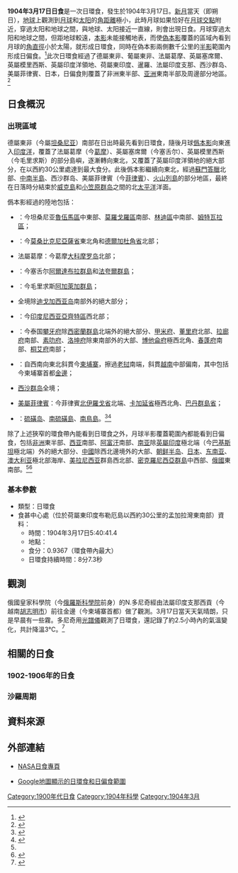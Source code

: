 {{NoteTA
|1=zh-tw:迪亞哥加西亞; zh-cn:迪戈加西亚
|2=zh-cn:甲米; zh-hk:喀比; zh-tw:喀比
|3=zh-cn:卡加延; zh-tw:卡加煙
}}
{{Infobox Solar eclipse
| Year        = 1904
| Month       = 3
| Day         = 17
| Type        = 日環食
| Image       = SE1904Mar17A.png
| Image size  = 200px
| Image intro = 1904年3月17日日環食路徑圖
  <!--   日食資料   -->
| Gamma       = 0.1299
| Mag         = 0.9367
| Saros       = 128
| Saros total = 73
| Saros seq   = 52
  <!--     食甚     -->
| Duration    = 8分7.3秒
| Location    = [[荷屬東印度|荷屬東印度]]{{link-id|布勒厄島|Pulau Breueh}}以西約30公里的[[孟加拉灣|孟加拉灣]]東南部
| Coords      = {{coord|5|39.0|N|94|43.6|E}}
| Width       = 237.1公里
  <!--   開始時間   -->
| Partial     = 
| Start type  = 
| Centre      = 
| Greatest    = 5:40:41.4
  <!--     倒數     -->
| hour        = 05
| minute      = 40
| second      = 41
| Duration_s  = 
}}
'''1904年3月17日日食'''是一次日環食，發生於1904年3月17日。[[新月|新月]]當天（即朔日），[[地球|地球]]上觀測到[[月球|月球]]和[[太阳|太阳]]的[[角距離|角距離]]極小，此時月球如果恰好在[[月球交點|月球交點]]附近，穿過太阳和地球之間，與地球、太阳接近一直線，則會出現日食。月球穿過太阳和地球之間，但距地球較遠，[[本影|本影]]未能接觸地表，而使[[偽本影|偽本影]]覆蓋的區域內看到月球的[[角直徑|角直徑]]小於太陽，就形成日環食，同時在偽本影兩側數千公里的[[半影|半影]]範圍內形成日偏食。<ref name="astron">{{cite web|author=樊忠玉|title=日（月）食|url=http://www.astron.ac.cn/bencandy-51-1630-1.htm|publisher=中国天文科普网|accessdate=2016-04-06|archive-date=2014-09-17|archive-url=https://web.archive.org/web/20140917080048/http://www.astron.ac.cn/bencandy-51-1630-1.htm|dead-url=no}}</ref>此次日環食經過了德屬東非、葡屬東非、法屬葛摩、英屬塞席爾、英屬模里西斯、英屬印度洋領地、荷屬東印度、暹羅、法屬印度支那、西沙群岛、美屬菲律賓、日本，日偏食則覆蓋了非洲東半部、[[亚洲|亚洲]]東南半部及周邊部分地區。<ref name="NASAGIF">{{cite web|author=Fred Espenak|title=Annular Solar Eclipse of 1904 Mar 17|url=http://eclipse.gsfc.nasa.gov/SEplot/SEplot1901/SE1904Mar17A.GIF|publisher=NASA Eclipse Web Site|accessdate=2016-04-06|archive-date=2020-10-21|archive-url=https://web.archive.org/web/20201021022608/https://eclipse.gsfc.nasa.gov/SEplot/SEplot1901/SE1904Mar17A.GIF|dead-url=no}}{{en}}</ref>

== 日食概況 ==
=== 出現區域 ===
德屬東非（今屬[[坦桑尼亚|坦桑尼亚]]）南部在日出時最先看到日環食，隨後月球[[僞本影|僞本影]]向東進入[[印度洋|印度洋]]，覆蓋了法屬葛摩（今[[葛摩|葛摩]]）、英屬塞席爾（今塞舌尔）、英屬模里西斯（今毛里求斯）的部分島嶼，逐漸轉向東北，又覆蓋了英屬印度洋領地的絕大部分，在{{link-id|布勒厄島|Pulau Breueh}}以西約30公里處達到最大食分。此後僞本影繼續向東北，經過[[蘇門答臘|蘇門答臘]]北部、[[中南半島|中南半島]]、西沙群岛、美屬菲律賓（今[[菲律賓|菲律賓]]）、[[火山列島_(日本)|火山列島]]的部分地區，最終在日落時分結束於[[威克島|威克島]]和[[小笠原群岛|小笠原群岛]]之間的北[[太平洋|太平洋]]洋面。

僞本影經過的陸地包括：
*{{flag|德屬東非}}：今坦桑尼亚[[魯伍馬區|魯伍馬區]]中東部、[[莫羅戈羅區|莫羅戈羅區]]南部、[[林迪區|林迪區]]中南部、[[姆特瓦拉區|姆特瓦拉區]]；
*{{flag|葡屬東非|1830}}：今[[莫桑比克|莫桑比克]][[尼亞薩省|尼亞薩省]]東北角和[[德爾加杜角省|德爾加杜角省]]北部；
*{{flagicon|FRA}} 法屬葛摩：今葛摩[[大科摩罗岛|大科摩罗岛]]北部；
*{{flag|SYC|colonial|name=英屬塞席爾}}：今塞舌尔[[阿爾達布拉群島|阿爾達布拉群島]]和[[法夸爾群島|法夸爾群島]]；
*{{flagicon|MUS|1869}} {{link-en|英屬模里西斯|British Mauritius}}：今毛里求斯[[阿加萊加群島|阿加萊加群島]]；
*{{flag|IOT|1976}}全境除[[迪戈加西亚岛|迪戈加西亚岛]]南部外的絕大部分；
*{{flag|DEI}}：今[[印度尼西亚|印度尼西亚]][[亞齊特區|亞齊特區]]西北部；
*{{flag|THA|1855|name=暹羅}}：今泰国[[攀牙府|攀牙府]]除[[西密蘭群島|西密蘭群島]]北端外的絕大部分、[[甲米府|甲米府]]、[[董里府|董里府]]北部、[[拉廊府|拉廊府]]南部、[[素叻府|素叻府]]、[[洛坤府|洛坤府]]除東南部外的大部、[[博他侖府|博他侖府]]極西北角、[[春蓬府|春蓬府]]南部、[[桐艾府|桐艾府]]南部；
*{{French Indochina}}：自西南向東北斜貫今[[柬埔寨|柬埔寨]]，擦過[[老挝|老挝]]南端，斜貫[[越南|越南]]中部偏南，其中包括今柬埔寨首都[[金邊|金邊]]；
*[[西沙群岛|西沙群岛]]全境；
*{{flagicon|USA|1896}} [[美屬菲律賓|美屬菲律賓]]：今菲律賓[[北伊羅戈省|北伊羅戈省]]北端、[[卡加延省|卡加延省]]極西北角、[[巴丹群島省|巴丹群島省]]；
*{{JPN-EMP}}：[[硫磺岛|硫磺岛]]、[[南硫磺島|南硫磺島]]、[[南鳥島|南鳥島]]。<ref>{{cite web|author=Fred Espenak|title=Annular Solar Eclipse of 1904 Mar 17 - Google Maps and Solar Eclipse Paths|url=http://eclipse.gsfc.nasa.gov/SEgoogle/SEgoogle1901/SE1904Mar17Agoogle.html|publisher=NASA Eclipse Web Site|accessdate=2016-04-06|archive-date=2020-10-20|archive-url=https://web.archive.org/web/20201020083859/https://eclipse.gsfc.nasa.gov/SEgoogle/SEgoogle1901/SE1904Mar17Agoogle.html|dead-url=no}}{{en}}</ref><ref>{{cite web|author=Xavier M. Jubier|title=Eclipse Annulaire de Soleil du 17 mars 1904 - Cartographie Interactive Google (1904 March 17 Annular Solar Eclipse - Interactive Google Map)|url=http://xjubier.free.fr/site_pages/solar_eclipses/xSE_GoogleMap3.php?Ecl=+19040317|accessdate=2016-04-06|archive-date=2019-04-02|archive-url=https://web.archive.org/web/20190402083147/http://xjubier.free.fr/site_pages/solar_eclipses/xSE_GoogleMap3.php?Ecl=+19040317|dead-url=no}}{{fr}}{{en}}</ref>

除了上述狹窄的環食帶內能看到日環食之外，月球半影覆蓋範圍內都能看到日偏食，包括[[非洲|非洲]]東半部、[[西亚|西亚]]南部、[[阿富汗酋長國|阿富汗]]南部、[[南亚|南亚]]除[[英屬印度|英屬印度]]極北端（今[[巴基斯坦|巴基斯坦]]極北端）外的絕大部分、[[中國|中國]]除西北邊境外的大部、[[朝鲜半岛|朝鲜半岛]]、[[日本|日本]]、[[东南亚|东南亚]]、[[澳大利亚|澳大利亚]]極北部海岸、[[美拉尼西亚|美拉尼西亚]]群島西北部、[[密克羅尼西亞群島|密克羅尼西亞群島]]中西部、[[俄羅斯帝國|俄國]]東南部。<ref name="NASAGIF"/><ref>{{cite web|author=Fred Espenak|title=Catalog of Solar Eclipses (1901 to 2000)|url=http://eclipse.gsfc.nasa.gov/SEcat5/SE1901-2000.html|publisher=NASA Eclipse Web Site|accessdate=2016-04-06|archive-date=2017-12-28|archive-url=https://web.archive.org/web/20171228100215/https://eclipse.gsfc.nasa.gov/SEcat5/SE1901-2000.html|dead-url=no}}{{en}}</ref>

=== 基本參數 ===
{{NoteUTC}}
* 類型：日環食
* 食甚中心處（位於荷屬東印度布勒厄島以西約30公里的孟加拉灣東南部）資料：
** 時間：1904年3月17日5:40:41.4
** 地點：{{coord|5|39.0|N|94|43.6|E}}
** 食分：0.9367（環食帶內最大）
** 日環食持續時間：8分7.3秒

== 觀測 ==
俄國皇家科學院（今[[俄羅斯科學院|俄羅斯科學院]]前身）的N.多尼奇經由法屬印度支那西貢（今越南[[胡志明市|胡志明市]]）前往金邊（今柬埔寨首都）做了觀測。3月17日當天天氣晴朗，只是早晨有一些霧。多尼奇用[[光譜儀|光譜儀]]觀測了日環食，還記錄了約2.5小時內的氣溫變化，共計降溫3°C。<ref>{{cite journal|author=Donitch, N.|title=On the observation of the Annular Solar eclipse in Indo-China on 16 march 1904|journal=Izv. Russ.Astron.Ob-va|url=http://adsabs.harvard.edu/abs/1905IzRAO..10..276D|year=1905|number=8/9|pages=276-279|access-date=2016-04-11|archive-date=2019-08-29|archive-url=https://web.archive.org/web/20190829205403/http://adsabs.harvard.edu/abs/1905IzRAO..10..276D|dead-url=no}}{{ru}}{{en}}</ref>

== 相關的日食 ==
=== 1902-1906年的日食 ===
{{Solar eclipse set 1902-1906}}

=== 沙羅周期 ===
{{Solar Saros series 128}}

== 資料來源 ==
{{reflist}}

== 外部連結 ==
{{日食主題}}
* [http://eclipse.gsfc.nasa.gov/solar.html NASA日食專頁]{{Wayback|url=http://eclipse.gsfc.nasa.gov/solar.html |date=20190108200537 }}{{en}}
{{Solar eclipse NASA reference|1901/SE1904Mar17A}}
* [http://xjubier.free.fr/site_pages/solar_eclipses/xSE_GoogleMap3.php?Ecl=+19040317 Google地圖顯示的日環食和日偏食範圍]{{Wayback|url=http://xjubier.free.fr/site_pages/solar_eclipses/xSE_GoogleMap3.php?Ecl=+19040317 |date=20190402083147 }}{{fr}}{{en}}

{{Solar eclipses
|nature=日環食
|previous=[[1903年9月21日日食|1903年9月21日日食]]
|natureprevious=日全食
|next=[[1904年9月9日日食|1904年9月9日日食]]
|naturenext=日全食
|previoussamenature=[[1903年3月29日日食|1903年3月29日日食]]
|nextsamenature=[[1905年3月6日日食|1905年3月6日日食]]
}}

{{日食}}

[[Category:1900年代日食|Category:1900年代日食]]
[[Category:1904年科學|Category:1904年科學]]
[[Category:1904年3月|Category:1904年3月]]